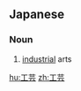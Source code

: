 ==Japanese==
{{ja-kanjitab|工|芸}}

===Noun===
{{ja-noun|こうげい}}

# [[industrial]] arts

[[hu:工芸]]
[[zh:工芸]]